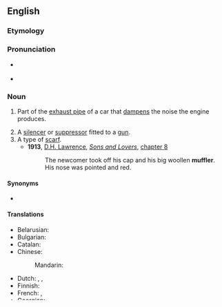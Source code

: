==English==

===Etymology===
{{suffix|en|muffle|er}}

===Pronunciation===
* {{a|US}} {{IPA|/ˈmʌflɚ/|lang=en}}
* {{audio|en-us-muffler.ogg|Audio (US)|lang=en}}

===Noun===
{{en-noun}}

# {{lb|en|US|automotive}} Part of the [[exhaust pipe]] of a car that [[dampen]]s the noise the engine produces.
# A [[silencer]] or [[suppressor]] fitted to a [[gun]].
# A type of [[scarf]].
#* '''1913''', [[w:D. H. Lawrence|D.H. Lawrence]], ''[[s:Sons_and_Lovers|Sons and Lovers]]'', [[s:Sons and Lovers/Chapter VIII|chapter 8]]
#*: The newcomer took off his cap and his big woollen '''muffler'''. His nose was pointed and red.

====Synonyms====
* {{sense|part of exhaust pipe}} {{l|en|silencer}}

====Translations====
{{trans-top|part of exhaust pipe}}
* Belarusian: {{t|be|глушы́цель|m|sc=Cyrl}}
* Bulgarian: {{t|bg|заглуши́тел|m|sc=Cyrl}}
* Catalan: {{t|ca|silenciador|m}}
* Chinese:
*: Mandarin: {{t+|cmn|消音器|tr=xiāoyīnqì|sc=Hani}}
* Dutch: {{t+|nl|knalpot|m}}, {{t+|nl|demper|m}}, {{t+|nl|knalpijp|f}}
* Finnish: {{t+|fi|äänenvaimennin}}
* French: {{t+|fr|pot d'échappement|m}}, {{t|fr|silencieux d'échappement|m}}
* Georgian: {{t|ka|მაყუჩი|sc=Geor}}
* German: {{t+|de|Schalldämpfer|m}}
* Hungarian: {{t+|hu|hangtompító}}
* Italian: {{t|it|smorzatore|m}}, {{t+|it|silenziatore|m}}
* Japanese: {{t+|ja|マフラー|tr=mafurā}}, {{t+|ja|消音器|tr=しょうおんき, shōonki|sc=Jpan}}
{{trans-mid}}
* Korean: {{t|ko|머플러}}, {{t|ko|소음기}}
* Latvian: {{t|lv|trokšņa slāpētājs|m}}
* Norwegian:
*: Bokmål: {{t|nb|lyddemper|m}}, {{t|nb|lydpotte|m|f}}, {{t|nb|eksospotte|m|f}}
*: Nynorsk: {{t|nn|lyddempar|m}}, {{t|nn|lydpotte|f}}
* Portuguese: {{t+|pt|silencioso|m}}, {{t+|pt|silenciador|m}}
* Russian: {{t+|ru|глуши́тель|m}}
* Serbo-Croatian:
*: Cyrillic: {{t|sh|ауспух|m}}
*: Roman: {{t|sh|auspuh|m}}
* Spanish: {{t|es|silenciador|m}}
* Swedish: {{t+|sv|ljuddämpare|c}}
* Ukrainian: {{t|uk|глушни́к|m|sc=Cyrl}}
{{trans-bottom}}

{{trans-see|scarf}}

[[Category:en:Clothing]]